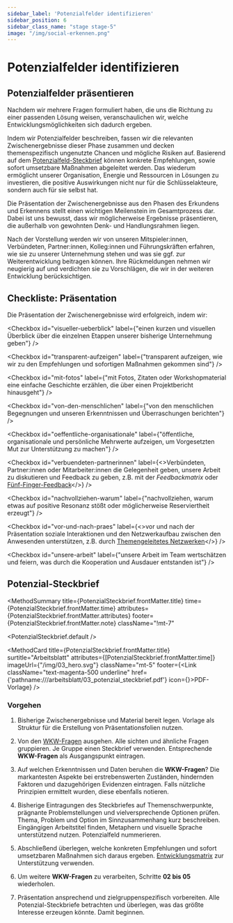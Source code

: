 ```yaml
---
sidebar_label: 'Potenzialfelder identifizieren'
sidebar_position: 6
sidebar_class_name: "stage stage-5"
image: "/img/social-erkennen.png"
---
```



# Potenzialfelder identifizieren

## Potenzialfelder präsentieren

Nachdem wir mehrere Fragen formuliert haben, die uns die Richtung zu einer passenden Lösung weisen, veranschaulichen wir, welche Entwicklungsmöglichkeiten sich dadurch ergeben.

Indem wir Potenzialfelder beschreiben, fassen wir die relevanten Zwischenergebnisse dieser Phase zusammen und decken themenspezifisch ungenutzte Chancen und mögliche Risiken auf. Basierend auf dem [Potenzialfeld-Steckbrief](#potenzial-steckbrief) können konkrete Empfehlungen, sowie sofort umsetzbare Maßnahmen abgeleitet werden. Das wiederum ermöglicht unserer Organisation, Energie und Ressourcen in Lösungen zu investieren, die positive Auswirkungen nicht nur für die Schlüsselakteure, sondern auch für sie selbst hat.

Die Präsentation der Zwischenergebnisse aus den Phasen des Erkundens und Erkennens stellt einen wichtigen Meilenstein im Gesamtprozess dar. Dabei ist uns bewusst, dass wir möglicherweise Ergebnisse präsentieren, die außerhalb von gewohnten Denk- und Handlungsrahmen liegen.

Nach der Vorstellung werden wir von unseren Mitspieler:innen, Verbündeten, Partner:innen, Kolleg:innen und Führungskräften erfahren, wie sie zu unserer Unternehmung stehen und was sie ggf. zur Weiterentwicklung beitragen können. Ihre Rückmeldungen nehmen wir neugierig auf und verdichten sie zu Vorschlägen, die wir in der weiteren Entwicklung berücksichtigen.

## Checkliste: Präsentation

Die Präsentation der Zwischenergebnisse wird erfolgreich, indem wir:

<Checkbox id="visueller-ueberblick" label={"einen kurzen und visuellen Überblick über die einzelnen Etappen unserer bisherige Unternehmung geben"} />

<Checkbox id="transparent-aufzeigen" label={"transparent aufzeigen, wie wir zu den Empfehlungen und sofortigen Maßnahmen gekommen sind"} />

<Checkbox id="mit-fotos" label={"mit Fotos, Zitaten oder Workshopmaterial eine einfache Geschichte erzählen, die über einen Projektbericht hinausgeht"} />

<Checkbox id="von-den-menschlichen" label={"von den menschlichen Begegnungen und unseren Erkenntnissen und Überraschungen berichten"} />

<Checkbox id="oeffentliche-organisationale" label={"öffentliche, organisationale und persönliche Mehrwerte aufzeigen, um Vorgesetzten Mut zur Unterstützung zu machen"} />

<Checkbox id="verbuendeten-partnerinnen" label={<>Verbündeten, Partner:innen oder Mitarbeiter:innen die Gelegenheit geben, unsere Arbeit zu diskutieren und Feedback zu geben, z.B. mit der <i>Feedbackmatrix</i> oder <a href="/buch/vorbereiten/arbeitsgrundlagen-schaffen#fünf-finger-feedback">Fünf-Finger-Feedback</a></>} />

<Checkbox id="nachvollziehen-warum" label={"nachvollziehen, warum etwas auf positive Resonanz stößt oder möglicherweise Reserviertheit erzeugt"} />

<Checkbox id="vor-und-nach-praes" label={<>vor und nach der Präsentation soziale Interaktionen und den Netzwerkaufbau zwischen den Anwesenden unterstützen, z.B. durch <a href="/buch/erkunden/blinde-flecken-aufdecken#themengeleitetes-netzwerken">Themengeleitetes Netzwerken</a></>} />

<Checkbox id="unsere-arbeit" label={"unsere Arbeit im Team wertschätzen und feiern, was durch die Kooperation und Ausdauer entstanden ist"} />

## Potenzial-Steckbrief

<MethodSummary
  title={PotenzialSteckbrief.frontMatter.title}
  time={PotenzialSteckbrief.frontMatter.time}
  attributes={PotenzialSteckbrief.frontMatter.attributes}
  footer={PotenzialSteckbrief.frontMatter.note}
  className="!mt-7"
>
  <PotenzialSteckbrief.default />
</MethodSummary>

<MethodCard
  title={PotenzialSteckbrief.frontMatter.title}
  surtitle="Arbeitsblatt"
  attributes={[PotenzialSteckbrief.frontMatter.time]}
  imageUrl={"/img/03_hero.svg"}
  className="mt-5"
  footer={<Link className="text-magenta-500 underline" href={'pathname:///arbeitsblatt/03_potenzial_steckbrief.pdf'} icon={<EditIcon className="w-3 h-3 text-inherit" />}>PDF-Vorlage</Link>}
/>

### Vorgehen

1. Bisherige Zwischenergebnisse und Material bereit legen. Vorlage als Struktur für die Erstellung von Präsentationsfolien nutzen.

2. Von den [WKW-Fragen](/buch/erkennen/potenziale-eingrenzen#wie-können-wir-fragen) ausgehen. Alle sichten und ähnliche Fragen gruppieren. Je Gruppe einen Steckbrief verwenden. Entsprechende **WKW-Fragen** als Ausgangspunkt eintragen.

3. Auf welchen Erkenntnissen und Daten beruhen die **WKW-Fragen**? Die markantesten Aspekte bei erstrebenswerten Zuständen, hindernden Faktoren und dazugehörigen Evidenzen eintragen. Falls nützliche Prinzipien ermittelt wurden, diese ebenfalls notieren.

4. Bisherige Eintragungen des Steckbriefes auf Themenschwerpunkte, prägnante Problemstellungen und vielversprechende Optionen prüfen. Thema, Problem und Option im Sinnzusammenhang kurz beschreiben. Eingängigen Arbeitstitel finden, Metaphern und visuelle Sprache unterstützend nutzen. Potenzialfeld nummerieren.

5. Abschließend überlegen, welche konkreten Empfehlungen und sofort umsetzbaren Maßnahmen sich daraus ergeben. [Entwicklungsmatrix](/buch/vorbereiten/ist-zustand-betrachten#entwicklungsmatrix) zur Unterstützung verwenden.

6. Um weitere **WKW-Fragen** zu verarbeiten, Schritte **02 bis 05** wiederholen.

7. Präsentation ansprechend und zielgruppenspezifisch vorbereiten. Alle Potenzial-Steckbriefe betrachten und überlegen, was das größte Interesse erzeugen könnte. Damit beginnen.
